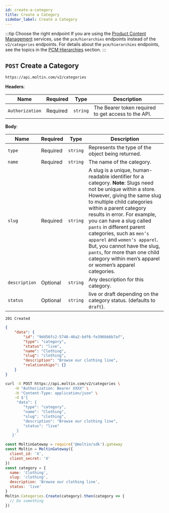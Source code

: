 ```yaml
---
id: create-a-category
title: Create a Category
sidebar_label: Create a Category
---
```


:::tip Choose the right endpoint
If you are using the [Product Content Management](../../../concepts/product-content-management.md) services, use the `pcm/hierarchies` endpoints instead of the `v2/categories` endpoints. For details about the `pcm/hierarchies` endpoints, see the topics in the [PCM Hierarchies](../../pcm/hierarchies/index.md) section.
:::

## `POST` Create a Category

```http
https://api.moltin.com/v2/categories
```

<!--DOCUSAURUS_CODE_TABS-->

<!-- Request -->

**Headers**:

| Name | Required | Type | Description |
| --- | --- | --- | --- |
| `Authorization` | Required | `string` | The Bearer token required to get access to the API. |

**Body**:

| Name | Required | Type | Description |
| --- | --- | --- | --- |
| `type` | Required | `string` | Represents the type of the object being returned. |
| `name` | Required | `string` | The name of the category. |
| `slug` | Required | `string` | A slug is a unique, human-readable identifier for a category. **Note**: Slugs need not be unique within a store. However, giving the same slug to multiple child categories within a parent category results in error.  For example, you can have a slug called `pants` in different parent categories, such as `men’s apparel` and `women’s apparel`. But, you cannot have the slug, `pants`, for more than one child category within men’s apparel or women’s apparel categories.|
| `description` | Optional | `string` | Any description for this category. |
| `status` | Optional | `string` | live or draft depending on the category status. (defaults to `draft`). |


<!-- Response -->

`201 Created`

```json
{
    "data": {
        "id": "9dd56fc2-5746-46a2-bdf6-fe396bb6b7af",
        "type": "category",
        "status": "live",
        "name": "Clothing",
        "slug": "clothing",
        "description": "Browse our clothing line",
        "relationships": {}
    }
}
```

<!--END_DOCUSAURUS_CODE_TABS-->

<!--DOCUSAURUS_CODE_TABS-->

<!--cURL-->

```bash
curl -X POST https://api.moltin.com/v2/categories \
    -H "Authorization: Bearer XXXX" \
    -H "Content-Type: application/json" \
    -d $'{
     "data": {
        "type": "category",
        "name": "Clothing",
        "slug": "clothing",
        "description": "Browse our clothing line",
        "status": "live"
     }
   }'
```

<!--JavaScript SDK-->

```javascript
const MoltinGateway = require('@moltin/sdk').gateway
const Moltin = MoltinGateway({
  client_id: 'X',
  client_secret: 'X'
})
const category = {
  name: 'Clothing',
  slug: 'clothing',
  description: 'Browse our clothing line',
  status: 'live'
}
Moltin.Categories.Create(category).then(category => {
  // Do something
})
```

<!--END_DOCUSAURUS_CODE_TABS-->

